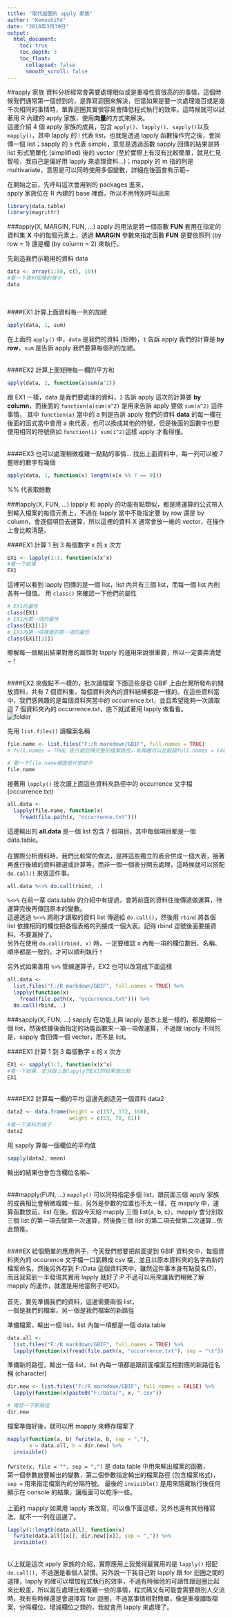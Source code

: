 ---
title: "取代迴圈的 apply 家族"
author: "Kemushi54"
date: "2018年3月30日"
output: 
  html_document:
    toc: true
    toc_depth: 3
    toc_float:
      collapsed: false
      smooth_scroll: false
---

##apply 家族
資料分析經常會需要處理相似或是重複性質很高的的事情，這個時候我們通常第一個想到的，是靠寫迴圈來解決，但當如果是要一次處理幾百或是幾千次相同的事情時，單靠迴圈其實很容易會降低程式執行的效率。這時候就可以試著用 R 內建的 apply 家族，使用**向量**的方式來解決。<br/>
這邊介紹 4 個 apply 家族的成員，包含 `apply()`、`lapply()`、`sapply()`以及 `mapply()`，其中 lapply 的 l 代表 list，也就是透過 lapply 函數操作完之後，會回傳一個 list；sapply 的 s 代表 simple，意思是透過函數 sapply 回傳的結果是將 list 形式簡單化 (simplified) 後的 vector (至於實際上有沒有比較簡單，就見仁見智啦，我自己是偏好用 lapply 來處理資料...)；mapply 的 m 指的則是 multivariate，意思是可以同時使用多個變數，詳細在後面會有示範~<br/>

在開始之前，先呼叫這次會用到的 packages 進來，<br/>
apply 家族位在 R 內建的 base 裡面，所以不用特別呼叫出來
```{r}
library(data.table)
library(magrittr)
```

###apply(X, MARGIN, FUN, ...)
apply 的用法是將一個函數 **FUN** 套用在指定的資料集 **X** 中的每個元素上，透過 **MARGIN** 參數來指定函數 **FUN** 是要依照列 (by row = 1) 還是欄 (by column = 2) 來執行。

先創造我們示範用的資料 data
```{r}
data <- array(1:50, c(5, 10))
#看一下資料矩陣的樣子
data
```
<br/>

####EX1 計算上面資料每一列的加總
```{r}
apply(data, 1, sum)
```
在上面的 `apply()` 中，`data` 是我們的資料 (矩陣)，`1` 告訴 apply 我們的計算是 **by row**，`sum` 是告訴 apply 我們要算每個列的加總。<br/>
<br/>

####EX2 計算上面矩陣每一欄的平方和
```{r}
apply(data, 2, function(a)sum(a^2))
```
跟 EX1 一樣，data 是我們要處理的資料，`2` 告訴 apply 這次的計算要 **by column**，而後面的 `function(a)sum(a^2)` 是用來告訴 apply 要做 `sum(a^2)` 這件事情，
其中 `function(a)` 當中的 a 則是告訴 apply 我們的資料 **data** 的每一欄在後面的函式當中會用 a 來代表，也可以換成其他的符號，但是後面的函數中也要使用相同的符號例如 `function(i) sum(i^2)`這樣 apply 才看得懂。<br/>
<br/>

####EX3 也可以處理稍微複雜一點點的事情...
找出上面資料中，每一列可以被 7 整除的數字有幾個
```{r}
apply(data, 1, function(x) length(x[x %% 7 == 0]))
```
%% 代表取餘數

###lapply(X, FUN, ...)
lapply 和 apply 的功能有點類似，都是將運算的公式帶入到輸入檔案的每個元素上，不過在 lapply 當中不能指定要 by row 還是 by column，會逐個項目去運算，所以這裡的資料 X 通常會放一維的 vector，在操作上會比較清楚。

####EX1 計算 1 到 3 每個數字 x 的 x 次方
```{r}
EX1 <- lapply(1:3, function(x)x^x)
#看一下結果
EX1
```
這裡可以看到 lapply 回傳的是一個 list，list 內共有三個 list，而每一個 list 內則各有一個值。
用 `class()` 來確認一下他們的屬性
```{r}
# EX1的屬性
class(EX1)
# EX1內第一項的屬性
class(EX1[1])
# EX1內第一項裡面的第一項的屬性
class(EX1[[1]])
```
瞭解每一個輸出結果對應的屬性對 lapply 的運用來說很重要，所以一定要弄清楚~！<br/>
<br/>

####EX2 來做點不一樣的，批次讀檔案
下面這些是從 GBIF 上由台灣所發布的開放資料，共有 7 個資料集，每個資料夾內的資料結構都是一樣的。在這些資料當中，我們感興趣的是每個資料夾當中的 occurrence.txt，並且希望能夠一次讀取這 7 個資料夾內的 occurrence.txt，底下就試著用 lapply 做看看。 <br/>
![folder](F:/R markdown/folder.png)

先用 `list.files()` 讀檔案名稱
```{r}
file.name <- list.files("F:/R markdown/GBIF", full.names = TRUE)
# full.names = TRUE 表示要回傳完整的檔案路徑，有興趣可以比較跟full.names = FALSE回傳的結果有什麼不同

# 看一下file.name裡面是什麼樣子
file.name
```
接著用 `lapply()` 批次讀上面這些資料夾路徑中的 occurrence 文字檔 (occurrence.txt)
```{r eval = FALSE}
all.data <- 
  lapply(file.name, function(x)
    fread(file.path(x, "occurrence.txt")))
```
這邊輸出的 **all.data** 是一個 list 包含 7 個項目，其中每個項目都是一個 data.table。<br/>
<br/>
在實際分析資料時，我們比較常的做法，是將這些獨立的表合併成一個大表，接著再進行後續的資料篩選或計算等，而非一個一個表分開去處理，這時候就可以搭配 `do.call()` 來做這件事。
```{r eval = FALSE}
all.data %<>% do.call(rbind, .)
```
`%<>%` 在前一章 data.table 的介紹中有提過，會將前面的資料往後傳遞做運算，待運算完後再傳回原本的變數。<br/>
這邊透過 `%<>%` 將剛才讀取的資料 list 傳遞給 `do.call()`，然後用 `rbind` 將各個 list 依據相同的欄位把各個表格的列接成一個大表。記得 rbind 逗號後面要接資料，不要漏掉了。<br/>
另外在使用 `do.call(rbind, x)` 時，一定要確認 x 內每一項的欄位數目、名稱、順序都是一致的，才可以順利執行！

另外式如果善用 `%>%` 管線運算子，EX2 也可以改寫成下面這樣
```{r eval = FALSE}
all.data <- 
  list.files("F:/R markdown/GBIF", full.names = TRUE) %>%
  lapply(function(x)
    fread(file.path(x, "occurrence.txt"))) %>%
  do.call(rbind, .)
```

###sapply(X, FUN, ...)
sapply 在功能上與 lapply 基本上是一樣的，都是餵給一個 list，然後依據後面指定的功能函數來一項一項做運算，
不過跟 lapply 不同的是，sapply 會回傳一個 vector，而不是 list。

####EX1 計算 1 到 3 每個數字 x 的 x 次方
```{r}
EX1 <- sapply(1:3, function(x)x^x)
#看一下結果，並且跟上面lapply的EX1的結果做比較
EX1
```
<br/>
####EX2 計算每一欄的平均
這邊先創造另一個資料 data2
```{r}
data2 <- data.frame(height = c(157, 172, 168),
                    weight = c(53, 70, 61))
#看一下資料的樣子
data2
```
用 sapply 算每一個欄位的平均值
```{r}
sapply(data2, mean)
```
輸出的結果也會包含欄位名稱~<br/>
<br/>

###mapply(FUN, ...)
`mapply()` 可以同時指定多個 list，跟前面三個 apply 家族的成員相比會稍微複雜一些，另外是參數的位置也不太一樣，在 mapply 中，運算函數放前，list 在後。假設今天給 mapply 三個 list{a, b, c}，mapply 會分別取三個 list 的第一項去做第一次運算，然後換三個 list 的第二項去做第二次運算...依此類推。<br/>
<br/>

####EX
給個簡單的應用例子，今天我們想要把前面提到 GBIF 資料夾中，每個資料夾內的 occurence 文字檔一口氣轉成 csv 檔，並且以原本資料夾的名字為新的檔案命名，然後另外存到 F:/Data 這個資料夾中，雖然這件事本身有點莫名(?)，而且我寫到一半發現其實用 lapply 就好了:P 不過可以用來讓我們稍微了解 mapply 的運作，就還是用他當例子吧XD。 <br/>
<br/>
首先，要先準備我們的資料，這邊需要兩個 list，<br/>
一個是我們的檔案，另一個是我們檔案的新路徑

準備檔案，輸出一個 list，list 內每一項都是一個 data.table
```{r eval = FALSE}
data.all <-
  list.files("F:/R markdown/GBIF", full.names = TRUE) %>%
  lapply(function(x)fread(file.path(x, "occurrence.txt"), sep = "\t"))
```

準備新的路徑，輸出一個 list，list 內每一項都是跟前面檔案互相對應的新路徑名稱 (character)
```{r}
dir.new <- list.files("F:/R markdown/GBIF", full.names = FALSE) %>%
  lapply(function(x)paste0("F:/Data/", x, ".csv"))

# 確認一下新路徑
dir.new
```

檔案準備好後，就可以用 mapply 來轉存檔案了
```{r eval = FALSE}
mapply(function(a, b) fwrite(a, b, sep = ","), 
       a = data.all, b = dir.new) %>%
  invisible()
```
`fwrite(x, file = "", sep = ",")` 是 data.table 中用來輸出檔案的函數，<br/>
第一個參數放要輸出的變數，第二個參數指定輸出的檔案路徑 (包含檔案格式)，`sep =` 用來指定檔案內的分隔符號。
最後的 `invisible()` 是用來隱藏執行後任何顯示在 console 的結果，讓版面可以乾淨一些。<br/>
<br/>
上面的 mapply 如果用 lapply 來改寫，可以像下面這樣，另外也還有其他種寫法，就不一一列在這邊了。
```{r eval = FALSE}
lapply(1:length(data.all), function(x)
  fwrite(data.all[[x]], dir.new[[x]], sep = ",")) %>%
  invisible()
```

<br/>
以上就是這次 apply 家族的介紹，實際應用上我覺得最實用的是 `lapply()` 搭配 `do.call()`，不過還是看個人習慣。另外說一下我自己對 lapply 跟 for 迴圈之間的選擇，lapply  的確可以增加程式執行的效率，不過有時候他的可讀性跟迴圈比起來比較差，所以當在處理比較複雜一些的事情，程式碼又有可能會需要跟別人交流時，我有些時候還是會選擇寫 for 迴圈，不過當事情相對簡單，像是重複讀取檔案、分隔欄位、增減欄位之類的，我就會用 lapply 來處理了。
